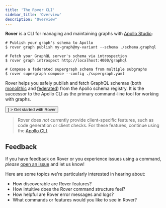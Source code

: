 ```yaml
---
title: 'The Rover CLI'
sidebar_title: 'Overview'
description: "Overview"
---
```



**Rover** is a CLI for managing and maintaining graphs with [Apollo Studio](https://www.apollographql.com/docs/studio/):

```shell:title=Examples
# Publish your graph's schema to Apollo
$ rover graph publish my-graph@my-variant --schema ./schema.graphql

# Fetch your GraphQL server's schema via introspection
$ rover graph introspect http://localhost:4000/graphql

# Compose a federated supergraph schema from multiple subgraphs
$ rover supergraph compose --config ./supergraph.yaml
```

Rover helps you safely publish and fetch GraphQL schemas (both [monolithic](./graphs/) and [federated](./subgraphs/)) from the Apollo schema registry. It is the successor to the Apollo CLI as the primary command-line tool for working with graphs.

<p>
  <Button
    size="large"
    color={colors.primary}
    as={<Link to="/getting-started" />}
  >
    Get started with Rover
  </Button>
</p>

> Rover does _not_ currently provide client-specific features, such as code generation or client checks. For these features, continue using the [Apollo CLI](https://www.apollographql.com/docs/devtools/cli/).

## Feedback

If you have feedback on Rover or you experience issues using a command, _please_ [open an issue](https://github.com/apollographql/rover/issues/new/choose) and let us know!

Here are some topics we're particularly interested in hearing about:

* How discoverable are Rover features?
* How intuitive does the Rover command structure feel?
* How helpful are Rover error messages and logs?
* What commands or features would you like to see in Rover?
